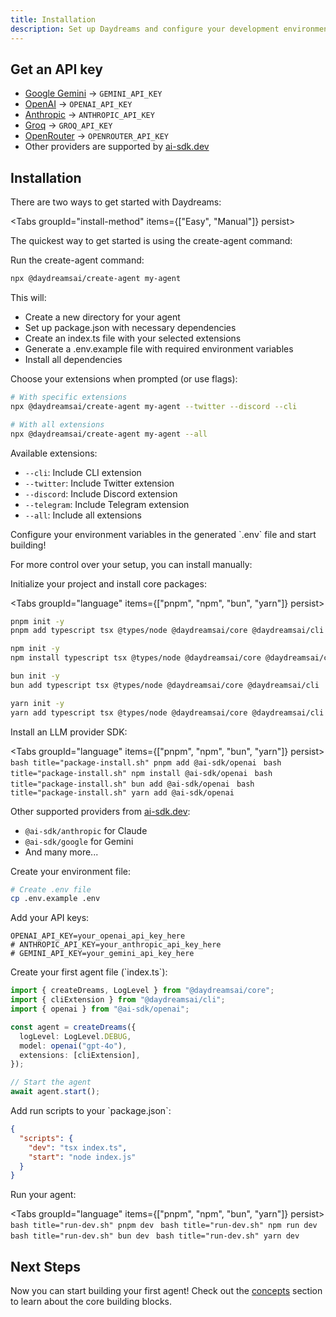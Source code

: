 ```yaml
---
title: Installation
description: Set up Daydreams and configure your development environment.
---
```



## Get an API key

- [Google Gemini](https://console.cloud.google.com/gemini) -> `GEMINI_API_KEY`
- [OpenAI](https://platform.openai.com/docs/api-reference) -> `OPENAI_API_KEY`
- [Anthropic](https://docs.anthropic.com/en/api/getting-started) ->
  `ANTHROPIC_API_KEY`
- [Groq](https://docs.groq.com/docs/api-reference) -> `GROQ_API_KEY`
- [OpenRouter](https://openrouter.ai/docs/api-reference) -> `OPENROUTER_API_KEY`
- Other providers are supported by
  [ai-sdk.dev](https://ai-sdk.dev/docs/foundations/providers-and-models)

## Installation

There are two ways to get started with Daydreams:

<Tabs groupId="install-method" items={["Easy", "Manual"]} persist>

<Tab value="Easy">

The quickest way to get started is using the create-agent command:

<Steps>
<Step>
Run the create-agent command:

```bash title="create-agent.sh"
npx @daydreamsai/create-agent my-agent
```

This will:

- Create a new directory for your agent
- Set up package.json with necessary dependencies
- Create an index.ts file with your selected extensions
- Generate a .env.example file with required environment variables
- Install all dependencies

</Step>

<Step>
Choose your extensions when prompted (or use flags):

```bash title="create-agent-with-extensions.sh"
# With specific extensions
npx @daydreamsai/create-agent my-agent --twitter --discord --cli

# With all extensions
npx @daydreamsai/create-agent my-agent --all
```

Available extensions:

- `--cli`: Include CLI extension
- `--twitter`: Include Twitter extension
- `--discord`: Include Discord extension
- `--telegram`: Include Telegram extension
- `--all`: Include all extensions

</Step>

<Step>
  Configure your environment variables in the generated `.env` file and start
  building!
</Step>

</Steps>

</Tab>

<Tab value="Manual">

For more control over your setup, you can install manually:

<Steps>
<Step>
Initialize your project and install core packages:

<Tabs groupId="language" items={["pnpm", "npm", "bun", "yarn"]} persist>
  <Tab value="pnpm">

```bash title="package-install.sh"
pnpm init -y
pnpm add typescript tsx @types/node @daydreamsai/core @daydreamsai/cli
```

  </Tab>
  <Tab value="npm">

```bash title="package-install.sh"
npm init -y
npm install typescript tsx @types/node @daydreamsai/core @daydreamsai/cli
```

  </Tab>
  <Tab value="bun">

```bash title="package-install.sh"
bun init -y
bun add typescript tsx @types/node @daydreamsai/core @daydreamsai/cli
```

  </Tab>
  <Tab value="yarn">

```bash title="package-install.sh"
yarn init -y
yarn add typescript tsx @types/node @daydreamsai/core @daydreamsai/cli
```

  </Tab>
</Tabs>

</Step>

<Step>
Install an LLM provider SDK:

<Tabs groupId="language" items={["pnpm", "npm", "bun", "yarn"]} persist>
  <Tab value="pnpm">
    ```bash title="package-install.sh" pnpm add @ai-sdk/openai ```
  </Tab>
  <Tab value="npm">
    ```bash title="package-install.sh" npm install @ai-sdk/openai ```
  </Tab>
  <Tab value="bun">
    ```bash title="package-install.sh" bun add @ai-sdk/openai ```
  </Tab>
  <Tab value="yarn">
    ```bash title="package-install.sh" yarn add @ai-sdk/openai ```
  </Tab>
</Tabs>

Other supported providers from [ai-sdk.dev](https://ai-sdk.dev/):

- `@ai-sdk/anthropic` for Claude
- `@ai-sdk/google` for Gemini
- And many more...

</Step>

<Step>
Create your environment file:

```bash title="bash"
# Create .env file
cp .env.example .env
```

Add your API keys:

```env title=".env"
OPENAI_API_KEY=your_openai_api_key_here
# ANTHROPIC_API_KEY=your_anthropic_api_key_here
# GEMINI_API_KEY=your_gemini_api_key_here
```

</Step>

<Step>
Create your first agent file (`index.ts`):

```typescript title="index.ts"
import { createDreams, LogLevel } from "@daydreamsai/core";
import { cliExtension } from "@daydreamsai/cli";
import { openai } from "@ai-sdk/openai";

const agent = createDreams({
  logLevel: LogLevel.DEBUG,
  model: openai("gpt-4o"),
  extensions: [cliExtension],
});

// Start the agent
await agent.start();
```

</Step>

<Step>
Add run scripts to your `package.json`:

```json title="package.json"
{
  "scripts": {
    "dev": "tsx index.ts",
    "start": "node index.js"
  }
}
```

</Step>

<Step>
Run your agent:

<Tabs groupId="language" items={["pnpm", "npm", "bun", "yarn"]} persist>
  <Tab value="pnpm">```bash title="run-dev.sh" pnpm dev ```</Tab>
  <Tab value="npm">```bash title="run-dev.sh" npm run dev ```</Tab>
  <Tab value="bun">```bash title="run-dev.sh" bun dev ```</Tab>
  <Tab value="yarn">```bash title="run-dev.sh" yarn dev ```</Tab>
</Tabs>

</Step>

</Steps>

</Tab>

</Tabs>

## Next Steps

Now you can start building your first agent! Check out the
[concepts](/docs/core/concepts/core) section to learn about the core building
blocks.
